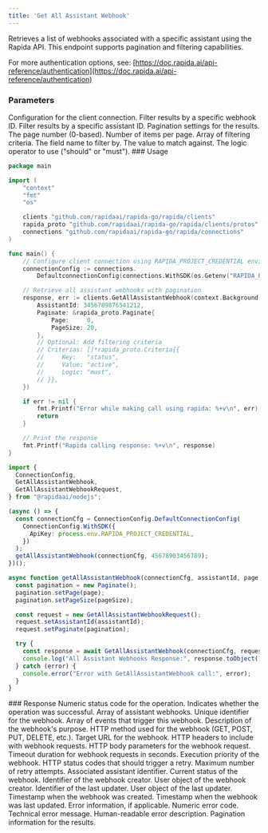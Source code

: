```yaml
---
title: 'Get All Assistant Webhook'
---
```

Retrieves a list of webhooks associated with a specific assistant using the Rapida API. This endpoint supports pagination and filtering capabilities.

<Info> For more authentication options, see: [https://doc.rapida.ai/api-reference/authentication](https://doc.rapida.ai/api-reference/authentication) </Info>

### Parameters
<ParamField body="connectionConfig" type="ConnectionConfig" required>
  Configuration for the client connection.
</ParamField>
<ParamField body="request" type="GetAllAssistantWebhookRequest" required>
  <Expandable>
    <ParamField body="webhookId" type="uint64" optional>
      Filter results by a specific webhook ID.
    </ParamField>
    <ParamField body="assistantId" type="uint64" optional>
      Filter results by a specific assistant ID.
    </ParamField>
    <ParamField body="paginate" type="Paginate" optional>
      Pagination settings for the results.
      <Expandable>
        <ParamField body="page" type="uint32">
          The page number (0-based).
        </ParamField>
        <ParamField body="pageSize" type="uint32">
          Number of items per page.
        </ParamField>
      </Expandable>
    </ParamField>
    <ParamField body="criterias" type="Criteria[]" optional>
      Array of filtering criteria.
      <Expandable>
        <ParamField body="key" type="string">
          The field name to filter by.
        </ParamField>
        <ParamField body="value" type="string">
          The value to match against.
        </ParamField>
        <ParamField body="logic" type="string">
          The logic operator to use ("should" or "must").
        </ParamField>
      </Expandable>
    </ParamField>
  </Expandable>
</ParamField>
### Usage
<CodeGroup>

```go Go
package main

import (
	"context"
	"fmt"
	"os"

	clients "github.com/rapidaai/rapida-go/rapida/clients"
	rapida_proto "github.com/rapidaai/rapida-go/rapida/clients/protos"
	connections "github.com/rapidaai/rapida-go/rapida/connections"
)

func main() {
	// Configure client connection using RAPIDA_PROJECT_CREDENTIAL environment variable
	connectionConfig := connections.
		DefaultconnectionConfig(connections.WithSDK(os.Getenv("RAPIDA_PROJECT_CREDENTIAL")))

	// Retrieve all assistant webhooks with pagination
	response, err := clients.GetAllAssistantWebhook(context.Background(), connectionConfig, &rapida_proto.GetAllAssistantWebhookRequest{
		AssistantId: 3456789876541212,
		Paginate: &rapida_proto.Paginate{
			Page:     0,
			PageSize: 20,
		},
		// Optional: Add filtering criteria
		// Criterias: []*rapida_proto.Criteria{{
		//     Key:   "status",
		//     Value: "active",
		//     Logic: "must",
		// }},
	})

	if err != nil {
		fmt.Printf("Error while making call using rapida: %+v\n", err)
		return
	}

	// Print the response
	fmt.Printf("Rapida calling response: %+v\n", response)
}
```
```typescript NodeJs
import {
  ConnectionConfig,
  GetAllAssistantWebhook,
  GetAllAssistantWebhookRequest,
} from "@rapidaai/nodejs";

(async () => {
  const connectionCfg = ConnectionConfig.DefaultConnectionConfig(
    ConnectionConfig.WithSDK({
      ApiKey: process.env.RAPIDA_PROJECT_CREDENTIAL,
    })
  );
  getAllAssistantWebhook(connectionCfg, 45678903456789);
})();

async function getAllAssistantWebhook(connectionCfg, assistantId, page = 0, pageSize = 20) {
  const pagination = new Paginate();
  pagination.setPage(page);
  pagination.setPageSize(pageSize);

  const request = new GetAllAssistantWebhookRequest();
  request.setAssistantId(assistantId);
  request.setPaginate(pagination);

  try {
    const response = await GetAllAssistantWebhook(connectionCfg, request);
    console.log("All Assistant Webhooks Response:", response.toObject());
  } catch (error) {
    console.error("Error with GetAllAssistantWebhook call:", error);
  }
}

```
</CodeGroup>
### Response
<ParamField body="code" type="int32">
  Numeric status code for the operation.
</ParamField>

<ParamField body="success" type="boolean">
  Indicates whether the operation was successful.
</ParamField>

<ParamField body="data" type="AssistantWebhook[]">
  Array of assistant webhooks.
  <Expandable>
    <ParamField body="id" type="uint64">
      Unique identifier for the webhook.
    </ParamField>
    <ParamField body="assistantEvents" type="string[]">
      Array of events that trigger this webhook.
    </ParamField>
    <ParamField body="description" type="string">
      Description of the webhook's purpose.
    </ParamField>
    <ParamField body="httpMethod" type="string">
      HTTP method used for the webhook (GET, POST, PUT, DELETE, etc.).
    </ParamField>
    <ParamField body="httpUrl" type="string">
      Target URL for the webhook.
    </ParamField>
    <ParamField body="httpHeaders" type="map[string]string">
      HTTP headers to include with webhook requests.
    </ParamField>
    <ParamField body="httpBody" type="map[string]string">
      HTTP body parameters for the webhook request.
    </ParamField>
    <ParamField body="timeoutSecond" type="uint32">
      Timeout duration for webhook requests in seconds.
    </ParamField>
    <ParamField body="executionPriority" type="uint32">
      Execution priority of the webhook.
    </ParamField>
    <ParamField body="retryStatusCodes" type="string[]">
      HTTP status codes that should trigger a retry.
    </ParamField>
    <ParamField body="retryCount" type="uint32">
      Maximum number of retry attempts.
    </ParamField>
    <ParamField body="assistantId" type="uint64">
      Associated assistant identifier.
    </ParamField>
    <ParamField body="status" type="string">
      Current status of the webhook.
    </ParamField>
    <ParamField body="createdBy" type="uint64">
      Identifier of the webhook creator.
    </ParamField>
    <ParamField body="createdUser" type="User">
      User object of the webhook creator.
    </ParamField>
    <ParamField body="updatedBy" type="uint64">
      Identifier of the last updater.
    </ParamField>
    <ParamField body="updatedUser" type="User">
      User object of the last updater.
    </ParamField>
    <ParamField body="createdDate" type="timestamp">
      Timestamp when the webhook was created.
    </ParamField>
    <ParamField body="updatedDate" type="timestamp">
      Timestamp when the webhook was last updated.
    </ParamField>
  </Expandable>
</ParamField>

<ParamField body="error" type="object">
  Error information, if applicable.
  <Expandable>
    <ResponseField name="errorCode" type="uint64">
      Numeric error code.
    </ResponseField>
    <ResponseField name="errorMessage" type="string">
      Technical error message.
    </ResponseField>
    <ResponseField name="humanMessage" type="string">
      Human-readable error description.
    </ResponseField>
  </Expandable>
</ParamField>

<ParamField body="paginated" type="Paginated">
  Pagination information for the results.
</ParamField>